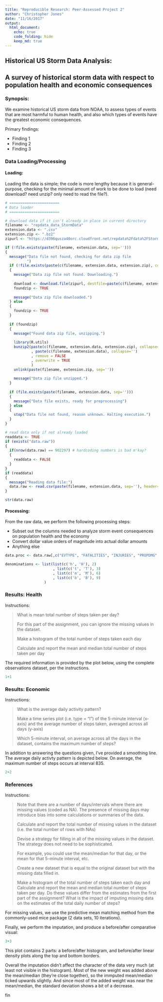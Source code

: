 ```yaml
---
title: "Reproducible Research: Peer-Assessed Project 2"
author: "Christopher Jones"
date: "11/16/2017"
output: 
  html_document:
    echo: true
    code_folding: hide
    keep_md: true
---
```


## Historical US Storm Data Analysis:
## A survey of historical storm data with respect to population health and economic consequences {.tabset}

### Synopsis:

We examine historical US storm data from NOAA, to assess types of events that are most harmful to human health, and also which types of events have the greatest economic consequences.

Primary findings:  

* Finding 1
* Finding 2
* Finding 3

### Data Loading/Processing

#### Loading:

Loading the data is simple; the code is more lengthy because it is general-purpose, checking for the minimal amount of work to be done to load (need download? need unzip? only need to read the file?).

```r
# =======================
# Data loader
# =======================

# download data if it isn't already in place in current directory
filename <- "repdata_data_StormData"
extension.data <- ".csv"
extension.zip <- ".bz2"
zipurl <- "https://d396qusza40orc.cloudfront.net/repdata%2Fdata%2FStormData.csv.bz2"

if (!file.exists(paste(filename, extension.data, sep=''))) 
{
  message("Data file not found, checking for data zip file
          ")
  if (!file.exists(paste(c(filename, extension.data, extension.zip), collapse='')))
  {
    message("Data zip file not found. Downloading.")
    
    download <- download.file(zipurl, destfile=paste(c(filename, extension.data, extension.zip), collapse=''))
    foundzip <- TRUE
    
    message("Data zip file downloaded.")
  } else
  {
    foundzip <- TRUE
  }
  
  if (foundzip)
  {
    message("Found data zip file, unzipping.")
    
    library(R.utils)
    bunzip2(paste(c(filename, extension.data, extension.zip), collapse='')
            , paste(c(filename, extension.data), collapse='')
            , remove = FALSE
            , overwrite = TRUE
            )
    unlink(paste(filename, extension.zip, sep=''))
    
    message("Data zip file unzipped.")
  }
  
  if (file.exists(paste(filename, extension.data, sep=''))) 
  {
    message("Data file exists, ready for preprocessing")
  } else
  {
    stop("Data file not found, reason unknown. Halting execution.")
  }
}

# read data only if not already loaded
readdata <- TRUE
if (exists("data.raw"))
{
  if(nrow(data.raw) == 902297) # hardcoding numbers is bad m'kay?
  {
    readdata <- FALSE
  }
}
if (readdata)
{
  message("Reading data file:")
  data.raw <- read.csv(paste(filename, extension.data, sep=''), header=TRUE)
}

str(data.raw)
```

#### Processing:

From the raw data, we perform the following processing steps:

* Subset out the columns needed to analyze storm event consequences on population health and the economy
* Convert dollar value orders of magnitude into actual dollar amounts
* Anything else

```r
data.proc <- data.raw[,c("EVTYPE", "FATALITIES", "INJURIES", "PROPDMG","PROPDMGEXP","CROPDMG","CROPDMGEXP")]

denominations <- list(list(c('h', 'H'), 2)
                      , list(c('t', 'T'), 3)
                      , list(c('m', 'M'), 6)
                      , list(c('b', 'B'), 9)
                  )

```

### Results: Health

Instructions:

>What is mean total number of steps taken per day?
>
>For this part of the assignment, you can ignore the missing values in the dataset.
>
>Make a histogram of the total number of steps taken each day
>
>Calculate and report the mean and median total number of steps taken per day

The required information is provided by the plot below, using the complete observations dataset, per the instructions.

```r
1+1
```


### Results: Economic

Instructions:

>What is the average daily activity pattern?
>
>Make a time series plot (i.e. type = "l") of the 5-minute interval (x-axis) and the average number of steps taken, averaged across all days (y-axis)
>
>Which 5-minute interval, on average across all the days in the dataset, contains the maximum number of steps?

In addition to answering the questions given, I've provided a smoothing line. The average daily activty pattern is depicted below. On average, the maximum number of steps occurs at interval 835.

```r
2+2
```


### References

Instructions:

>Note that there are a number of days/intervals where there are missing values (coded as NA). The presence of missing days may introduce bias into some calculations or summaries of the data.
>
>Calculate and report the total number of missing values in the dataset (i.e. the total number of rows with NAs)
>
>Devise a strategy for filling in all of the missing values in the dataset. The strategy does not need to be sophisticated.
>
>For example, you could use the mean/median for that day, or the mean for that 5-minute interval, etc.
>
>Create a new dataset that is equal to the original dataset but with the missing data filled in.
>
>Make a histogram of the total number of steps taken each day and Calculate and report the mean and median total number of steps taken per day. Do these values differ from the estimates from the first part of the assignment? What is the impact of imputing missing data on the estimates of the total daily number of steps?


For missing values, we use the predictive mean matching method from the commonly-used mice package (2 data sets, 10 iterations).

Finally, we perform the imputation, and produce a before/after comparative visual:

```r
3+3
```

This plot contains 2 parts: a before/after histogram, and before/after linear density plots along the top and bottom borders. 

Overall the imputation didn't affect the character of the data very much (at least not visible in the histogram). Most of the new weight was added above the mean/median (they're close together), so the immputed mean/median ticked upwards slightly. And since most of the added weight was near the mean/median, the standard deviation shows a bit of a decrease.


fin

